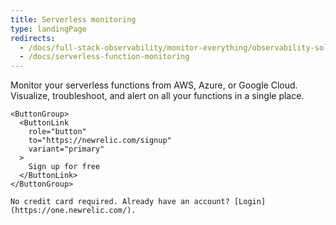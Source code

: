 ```yaml
---
title: Serverless monitoring
type: landingPage
redirects:
  - /docs/full-stack-observability/monitor-everything/observability-solutions/serverless-monitoring
  - /docs/serverless-function-monitoring
---
```


<LandingPageHero>
  <HeroContent>
    Monitor your serverless functions from AWS, Azure, or Google Cloud. Visualize, troubleshoot, and alert on all your functions in a single place.

    <ButtonGroup>
      <ButtonLink
        role="button"
        to="https://newrelic.com/signup"
        variant="primary"
      >
        Sign up for free
      </ButtonLink>
    </ButtonGroup>

    No credit card required. Already have an account? [Login](https://one.newrelic.com/).
  </HeroContent>
</LandingPageHero>

<LandingPageTileGrid>
  <LandingPageTile
    title="AWS Lambda"
    href="/docs/serverless-function-monitoring/aws-lambda-monitoring/get-started/monitoring-aws-lambda-serverless-monitoring"
    icon="logo-aws"
  />

  <LandingPageTile
    title="Azure Functions"
    href="/docs/integrations/microsoft-azure-integrations/azure-integrations-list/azure-functions-monitoring-integration"
    icon="logo-azure"
  />

  <LandingPageTile
    title="Google Cloud Functions"
    href="/docs/integrations/google-cloud-platform-integrations/gcp-integrations-list/google-cloud-functions-monitoring-integration"
    icon="logo-gcloud"
  />
</LandingPageTileGrid>
